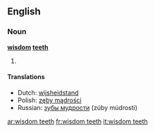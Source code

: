 ==English==

===Noun===
'''[[wisdom]] [[teeth]]'''

# {{plural of|wisdom tooth}}

====Translations====
*Dutch: [[wijsheidstand]] {{m}}
*Polish: [[zęby mądrości]] {{m|p}}
*Russian: [[зубы мудрости]] (zúby múdrosti) {{m|p}}

[[ar:wisdom teeth]]
[[fr:wisdom teeth]]
[[it:wisdom teeth]]